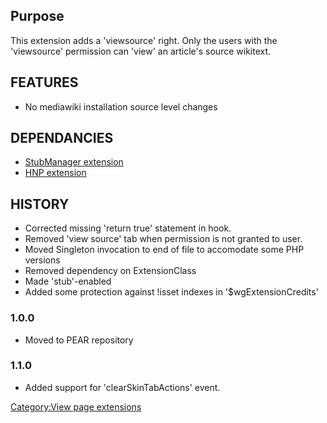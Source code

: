 {{Extension
|name        = ViewsourceRight
|status      = stable
|type        = user rights
|author      = [[user:jldupont|Jean-Lou Dupont]]
|image       =
|version     = 1.1.0
|update      =
|mediawiki   = 1.10, 1.11
|download    = [http://mediawiki.googlecode.com/svn/tags/ViewsourceRight/ SVN]
|readme      =
|changelog   = See SVN ($Id: ViewsourceRight.php 782 2007-09-16 01:22:37Z jeanlou.dupont $)
|description = This extension adds a 'viewsource' right. Only the users with the 'viewsource' permission can 'view' an article's source wikitext.
|parameters  =
|rights      =
|example     =
}}
== Purpose ==
This extension adds a 'viewsource' right. Only the users with the 'viewsource' permission can 'view' an article's source wikitext.

== FEATURES ==
* No mediawiki installation source level changes

== DEPENDANCIES ==
* [[Extension:StubManager|StubManager extension]]
* [[Extension:HNP|HNP extension]]

{{Pear|ViewsourceRight}}

== HISTORY ==
* Corrected missing 'return true' statement in hook.
* Removed 'view source' tab when permission is not granted to user.
* Moved Singleton invocation to end of file to accomodate some PHP versions
* Removed dependency on ExtensionClass
* Made 'stub'-enabled
* Added some protection against !isset indexes in '$wgExtensionCredits'
=== 1.0.0 ===
* Moved to PEAR repository
=== 1.1.0 ===
* Added support for 'clearSkinTabActions' event.

[[Category:View page extensions]]
